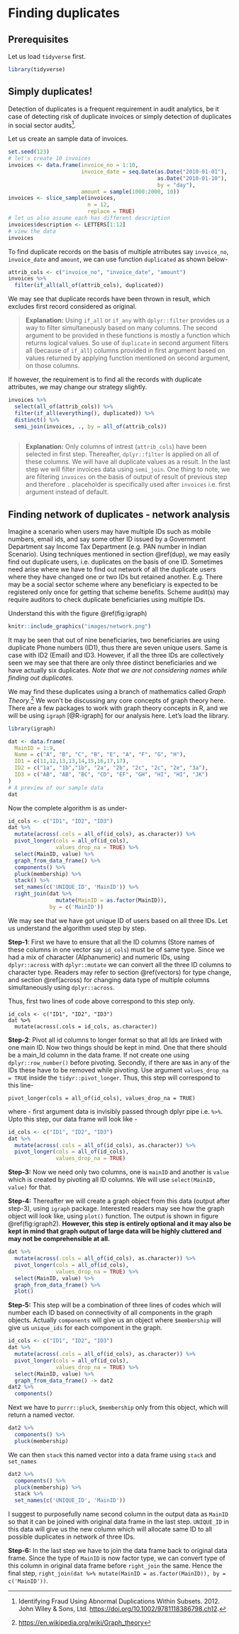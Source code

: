 # Finding duplicates

## Prerequisites {-}
Let us load `tidyverse` first.
```r
library(tidyverse)
```

## Simply duplicates! {#dup}

Detection of duplicates is a frequent requirement in audit analytics, be it case of detecting risk of duplicate invoices or simply detection of duplicates in social sector audits^[Identifying Fraud Using Abnormal Duplications Within Subsets. 2012. John Wiley & Sons, Ltd. [https://doi.org/10.1002/9781118386798.ch12](https://doi.org/10.1002/9781118386798.ch12).]. 

Let us create an sample data of invoices.
```r
set.seed(123)
# let's create 10 invoices
invoices <- data.frame(invoice_no = 1:10,
                       invoice_date = seq.Date(as.Date("2010-01-01"),
                                               as.Date("2010-01-10"), 
                                               by = "day"),
                       amount = sample(1000:2000, 10))
invoices <- slice_sample(invoices,
                         n = 12, 
                         replace = TRUE)
# let us also assume each has different description
invoices$description <- LETTERS[1:12]
# view the data
invoices
```
To find duplicate records on the basis of multiple atrributes say `invoice_no`, `invoice_date` and `amount`, we can use function `duplicated` as shown below-
```r
attrib_cols <- c("invoice_no", "invoice_date", "amount")
invoices %>% 
  filter(if_all(all_of(attrib_cols), duplicated))
```
We may see that duplicate records have been thrown in result, which excludes first record considered as original. 

>__Explanation:__ Using `if_all` or `if_any` with `dplyr::filter` provides us a way to filter simultaneously based on many columns.  The second argument to be provided in these functions is mostly a function which returns logical values.  So use of `duplicate` in second argument filters all (because of `if_all`) columns provided in first argument based on values returned by applying function mentioned on second argument, on those columns.

If however, the requirement is to find all the records with duplicate attributes, we may change our strategy slightly.

```r

invoices %>% 
  select(all_of(attrib_cols)) %>% 
  filter(if_all(everything(), duplicated)) %>% 
  distinct() %>% 
  semi_join(invoices, ., by = all_of(attrib_cols)) 
  
```

>__Explanation:__ Only columns of intrest (`attrib_cols`) have been selected in first step.  Thereafter, `dplyr::filter` is applied on all of these columns.  We will have all duplicate values as a result. In the last step we will filter invoices data using `semi_join`.  One thing to note, we are filtering `invoices` on the basis of output of result of previous step and therefore `.` placeholder is specifically used after `invoices` i.e. first argument instead of default.

## Finding network of duplicates - network analysis {#dup_net}
Imagine a scenario when users may have multiple IDs such as mobile numbers, email ids, and say some other ID issued by a Government Department say Income Tax Department (e.g. PAN number in Indian Scenario).  Using techniques mentioned in section \@ref(dup), we may easily find out duplicate users, i.e. duplicates on the basis of one ID.  Sometimes need arise where we have to find out network of all the duplicate users where they have changed one or two IDs but retained another. E.g. There may be a social sector scheme where any beneficiary is expected to be registered only once for getting that scheme benefits.  Scheme audit(s) may require auditors to check duplicate beneficiaries using multiple IDs.

Understand this with the figure \@ref(fig:igraph)
```r
knitr::include_graphics("images/network.png")
```
It may be seen that out of nine beneficiaries, two beneficiaries are using duplicate Phone numbers (ID1), thus there are seven unique users.  Same is case with ID2 (Email) and ID3.  However, if all the three IDs are collectively seen we may see that there are only three distinct beneficiaries and we have actually six duplicates. _Note that we are not considering names while finding out duplicates._

We may find these duplicates using a branch of mathematics called _Graph Theory_.^[[https://en.wikipedia.org/wiki/Graph_theory](https://en.wikipedia.org/wiki/Graph_theory)] We won't be discussing any core concepts of graph theory here.  There are a few packages to work with graph theory concepts in R, and we will be using `igraph` [@R-igraph] for our analysis here. Let's load the library.

```r
library(igraph)
```

```r
dat <- data.frame(
  MainID = 1:9,
  Name = c("A", "B", "C", "B", "E", "A", "F", "G", "H"),
  ID1 = c(11,12,13,13,14,15,16,17,17),
  ID2 = c("1a", "1b","1b", "2a", "2b", "2c", "2c", "2e", "3a"),
  ID3 = c("AB", "AB", "BC", "CD", "EF", "GH", "HI", "HI", "JK")
)
# A preview of our sample data
dat
```

Now the complete algorithm is as under-
```r
id_cols <- c("ID1", "ID2", "ID3")
dat %>% 
  mutate(across(.cols = all_of(id_cols), as.character)) %>% 
  pivot_longer(cols = all_of(id_cols), 
               values_drop_na = TRUE) %>% 
  select(MainID, value) %>% 
  graph_from_data_frame() %>%
  components() %>%
  pluck(membership) %>%
  stack() %>%
  set_names(c('UNIQUE_ID', 'MainID')) %>%
  right_join(dat %>% 
               mutate(MainID = as.factor(MainID)), 
             by = c('MainID'))
```

We may see that we have got unique ID of users based on all three IDs. Let us understand the algorithm used step by step.

__Step-1__: First we have to ensure that all the ID columns (Store names of these columns in one vector say `id_cols`) must be of same type.  Since we had a mix of character (Alphanumeric) and numeric IDs, using `dplyr::across` with `dplyr::mutate` we can convert all the three ID columns to character type. Readers may refer to section \@ref(vectors) for type change, and section \@ref(across) for changing data type of multiple columns simultaneously using `dplyr::across`.

Thus, first two lines of code above correspond to this step only.
```
id_cols <- c("ID1", "ID2", "ID3")
dat %>%
  mutate(across(.cols = id_cols, as.character))
```

__Step-2__: Pivot all id columns to longer format so that all Ids are linked with one main ID.  Now two things should be kept in mind.  One that there should be a main_Id column in the data frame.  If not create one using `dplyr::row_number()` before pivoting.  Secondly, if there are `NA`s in any of the IDs these have to be removed while pivoting.  Use argument `values_drop_na = TRUE` inside the `tidyr::pivot_longer`. Thus, this step will correspond to this line-
```
pivot_longer(cols = all_of(id_cols), values_drop_na = TRUE)
```
where - first argument data is invisibly passed through dplyr pipe i.e. `%>%`. Upto this step, our data frame will look like -
```r
id_cols <- c("ID1", "ID2", "ID3")
dat %>% 
  mutate(across(.cols = all_of(id_cols), as.character)) %>% 
  pivot_longer(cols = all_of(id_cols), 
               values_drop_na = TRUE)
```


__Step-3:__ Now we need only two columns, one is `mainID` and another is `value` which is created by pivoting all ID columns.  We will use `select(MainID, value)` for that.

__Step-4:__ Thereafter we will create a graph object from this data (output after step-3), using `igraph` package.  Interested readers may see how the graph object will look like, using `plot()` function. The output is shown in figure \@ref(fig:igraph2). __However, this step is entirely optional and it may also be kept in mind that graph output of large data will be highly cluttered and may not be comprehensible at all.__

```r
dat %>% 
  mutate(across(.cols = all_of(id_cols), as.character)) %>% 
  pivot_longer(cols = all_of(id_cols), 
               values_drop_na = TRUE) %>% 
  select(MainID, value) %>% 
  graph_from_data_frame() %>%
  plot()
```

__Step-5:__ This step will be a combination of three lines of codes which will number each ID based on connectivity of all components in the graph objects.  Actually `components` will give us an object where `$membership` will give us `unique_ids` for each component in the graph.
```r
id_cols <- c("ID1", "ID2", "ID3")
dat %>% 
  mutate(across(.cols = all_of(id_cols), as.character)) %>% 
  pivot_longer(cols = all_of(id_cols), 
               values_drop_na = TRUE) %>% 
  select(MainID, value) %>% 
  graph_from_data_frame() -> dat2
dat2 %>% 
  components()
```
Next we have to `purrr::pluck`, `$membership` only from this object, which will return a named vector.  
```r
dat2 %>% 
  components() %>% 
  pluck(membership)
```

We can then `stack` this named vector into a data frame using `stack` and `set_names`
```r
dat2 %>% 
  components() %>% 
  pluck(membership) %>% 
  stack %>% 
  set_names(c('UNIQUE_ID', 'MainID'))
```

I suggest to purposefully name second column in the output data as `MainID` so that it can be joined with original data frame in the last step.  `UNIQUE_ID` in this data will give us the new column which will allocate same ID to all possible duplicates in network of three IDs.

__Step-6:__ In the last step we have to join the data frame back to original data frame.  Since the type of `MainID` is now factor type, we can convert type of this column in original data frame before `right_join` the same.  Hence the final step, `right_join(dat %>% mutate(MainID = as.factor(MainID)), by = c('MainID'))`.

